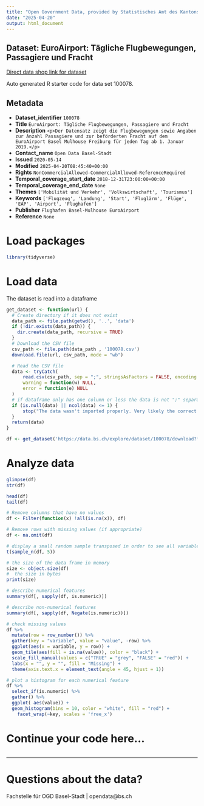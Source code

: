 ```yaml
---
title: "Open Government Data, provided by Statistisches Amt des Kantons Basel-Stadt - Fachstelle OGD"
date: "2025-04-20"
output: html_document
---
```


## Dataset: EuroAirport: Tägliche Flugbewegungen, Passagiere und Fracht

[Direct data shop link for dataset](https://data.bs.ch/explore/dataset/100078)

Auto generated R starter code for data set 100078.

## Metadata

- **Dataset_identifier** `100078`
- **Title** `EuroAirport: Tägliche Flugbewegungen, Passagiere und Fracht`
- **Description** `<p>Der Datensatz zeigt die Flugbewegungen sowie Angaben zur Anzahl Passagiere und zur beförderten Fracht auf dem EuroAirport Basel Mulhouse Freiburg für jeden Tag ab 1. Januar 2019.</p>`
- **Contact_name** `Open Data Basel-Stadt`
- **Issued** `2020-05-14`
- **Modified** `2025-04-20T08:45:40+00:00`
- **Rights** `NonCommercialAllowed-CommercialAllowed-ReferenceRequired`
- **Temporal_coverage_start_date** `2018-12-31T23:00:00+00:00`
- **Temporal_coverage_end_date** `None`
- **Themes** `['Mobilität und Verkehr', 'Volkswirtschaft', 'Tourismus']`
- **Keywords** `['Flugzeug', 'Landung', 'Start', 'Fluglärm', 'Flüge', 'EAP', 'Airport', 'Flughafen']`
- **Publisher** `Flughafen Basel-Mulhouse EuroAirport`
- **Reference** `None`


# Load packages

```r

library(tidyverse)
```

# Load data

The dataset is read into a dataframe

```r
get_dataset <- function(url) {
  # Create directory if it does not exist
  data_path <- file.path(getwd(), '..', 'data')
  if (!dir.exists(data_path)) {
    dir.create(data_path, recursive = TRUE)
  }
  # Download the CSV file
  csv_path <- file.path(data_path , '100078.csv')
  download.file(url, csv_path, mode = "wb")

  # Read the CSV file
  data <- tryCatch(
      read.csv(csv_path, sep = ";", stringsAsFactors = FALSE, encoding = "UTF-8"),
      warning = function(w) NULL,
      error = function(e) NULL
  )
  # if dataframe only has one column or less the data is not ";" separated
  if (is.null(data) || ncol(data) <= 1) {
      stop("The data wasn't imported properly. Very likely the correct separator couldn't be found.\nPlease check the dataset manually and adjust the code.")
  }
  return(data)
}
```

```r

df <- get_dataset('https://data.bs.ch/explore/dataset/100078/download?format=csv&timezone=Europe%2FZurich')

```

# Analyze data

```r

glimpse(df)
str(df)

head(df)
tail(df)

```

```r
# Remove columns that have no values
df <- Filter(function(x) !all(is.na(x)), df)

# Remove rows with missing values (if appropriate)
df <- na.omit(df)
```

```r
# display a small random sample transposed in order to see all variables
t(sample_n(df, 5))
```

```r
# the size of the data frame in memory
size <- object.size(df)
#  the size in bytes
print(size)
```

```r
# describe numerical features
summary(df[, sapply(df, is.numeric)])
```

```r
# describe non-numerical features
summary(df[, sapply(df, Negate(is.numeric))])
```

```r
# check missing values
df %>%
  mutate(row = row_number()) %>%
  gather(key = "variable", value = "value", -row) %>%
  ggplot(aes(x = variable, y = row)) +
  geom_tile(aes(fill = is.na(value)), color = "black") +
  scale_fill_manual(values = c("TRUE" = "grey", "FALSE" = "red")) +
  labs(x = "", y = "", fill = "Missing") +
  theme(axis.text.x = element_text(angle = 45, hjust = 1))
```

```r
# plot a histogram for each numerical feature
df %>%
  select_if(is.numeric) %>%
  gather() %>%
  ggplot( aes(value)) +
  geom_histogram(bins = 10, color = "white", fill = "red") +
    facet_wrap(~key, scales = 'free_x')
```

# Continue your code here...

```r

```
------------------------------------------------------------------------

# Questions about the data?

Fachstelle für OGD Basel-Stadt | opendata@bs.ch

